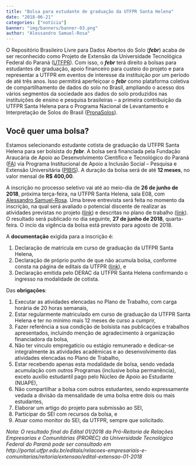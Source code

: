```yaml
---
title: "Bolsa para estudante de graduação da UTFPR Santa Helena"
date: "2018-06-21"
categories: ["notícia"]
banner: "img/banners/banner-03.png"
author: "Alessandro Samuel-Rosa"
---
```


O Repositório Brasileiro Livre para Dados Abertos do Solo (___febr___) acaba de ser reconhecido como Projeto de
Extensão da Universidade Tecnológica Federal do Paraná ([UTFPR][utfpr]). Com isso, o ___febr___ terá direito a
bolsas para estudantes de graduação, apoio financeiro para custeio do projeto e para representar a UTFPR em 
eventos de interesse da instituição por um período de até três anos. Isso permitirá aperfeiçoar o ___febr___ 
como plataforma coletiva de compartilhamento de dados do solo no Brasil, ampliando o acesso dos vários 
segmentos da sociedade aos dados do solo produzidos nas instituições de ensino e pesquisa brasileiras -- a
primeira contribuição da UTFPR Santa Helena para o Programa Nacional de Levantamento e Interpretação de Solos 
do Brasil ([PronaSolos][pronasolos]).

[utfpr]: http://portal.utfpr.edu.br/
[pronasolos]: http://www.imprensanacional.gov.br/web/guest/materia/-/asset_publisher/Kujrw0TZC2Mb/content/id/26572788/do1-2018-06-20-decreto-n-9-414-de-19-de-junho-de-2018-26572694

## Você quer uma bolsa?

Estamos selecionando estudante cotista de graduação da UTFPR Santa Helena para ser bolsista do ___febr___. A 
bolsa será financiada pela Fundação Araucária de Apoio ao Desenvolvimento Científico e Tecnológico do Paraná
([FA][fa]) via Programa Institucional de Apoio a Inclusão Social -- Pesquisa e Extensão Universitária 
([PIBIS][pibis]). A duração da bolsa será de até __12 meses__, no valor mensal de __R$ 400,00__.

[fa]: http://www.fappr.pr.gov.br/
[pibis]: http://www.fappr.pr.gov.br/arquivos/File/chamadas2018/2018_CP03_Pibis.pdf

A inscrição no processo seletivo vai até ao meio-dia de __26 de junho de 2018__, próxima terça-feira, na 
UTFPR Santa Helena, sala E08, com [Alessandro Samuel-Rosa][alessandro]. Uma breve entrevista será feita no 
momento da inscrição, na qual será avaliado o potencial discente de realizar as atividades previstas no projeto
([link][projeto]) e descritas no plano de trabalho ([link][plano]). O resultado será publicado no dia 
seguinte, __27 de junho de 2018__, quarta-feira. O incío da vigência da bolsa está previsto para agosto de 2018.

A __documentação__ exigida para a inscrição é:

1. Declaração de matrícula em curso de graduação da UTFPR Santa Helena,
2. Declaração de próprio punho de que não acumula bolsa, conforme consta na página de editais da UTFPR 
   ([link][declaracao]), e
3. Declaração emitida pelo DERAC da UTFPR Santa Helena confirmando o ingresso na modalidade de cotista.

[projeto]: https://cloud.utfpr.edu.br/index.php/s/bun8guNDsSI1Ibf
[plano]: https://cloud.utfpr.edu.br/index.php/s/aJzyiKg7VhXxcvU
[alessandro]: http://samuel-rosa.github.io/
[declaracao]: http://www.utfpr.edu.br/estrutura-universitaria/diretorias-de-gestao/dircom/noticias/noticias/link/DECLARAODENOACMULODEBOLSA.pdf

Das __obrigações__:

1. Executar as atividades elencadas no Plano de Trabalho, com carga horária de 20 horas semanais,
2. Estar regularmente matriculado em curso de graduação da UTFPR Santa Helena e ter no mínimo mais 12 meses de
   curso a cumprir,
3. Fazer referência a sua condição de bolsista nas publicações e trabalhos apresentados, incluindo menção de 
   agradecimento à organização financiadora da bolsa,
4. Não ter vínculo empregatício ou estágio remunerado e dedicar-se integralmente às atividades acadêmicas
   e ao desenvolvimento das atividades elencadas no Plano de Trabalho,
5. Estar recebendo apenas esta modalidade de bolsa, sendo vedada acumulação com outros Programas (inclusive 
   bolsa permanência), exceto auxílio estudantil pago pelo Núcleo de Apoio ao Estudante (NUAPE),
6. Não compartilhar a bolsa com outros estudantes, sendo expressamente vedada a divisão da mensalidade de uma
   bolsa entre dois ou mais estudantes,
7. Elaborar um artigo do projeto para submissão ao SEI,
8. Participar do SEI com recursos da bolsa, e
9. Atuar como monitor do SEI, da UTFPR, sempre que solicitado.

_Nota: O resultado final do Edital 01/2018 da Pró-Reitoria de Relações Empresarias e Comunitárias (PROREC) da Universidade Tecnológica Federal do Paraná pode ser consultado em http://portal.utfpr.edu.br/editais/relacoes-empresariais-e-comunitarias/reitoria/extensao/edital-extensao-01-2018
_
